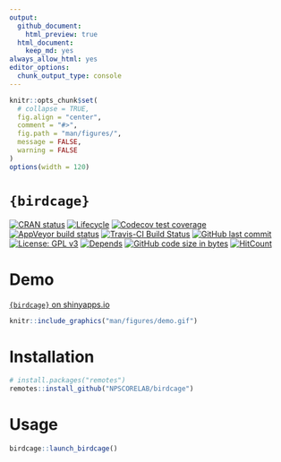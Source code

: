 ```yaml
---
output:
  github_document:
    html_preview: true
  html_document:
    keep_md: yes
always_allow_html: yes
editor_options: 
  chunk_output_type: console
---
```


<!-- README.Rmd generates README.md. -->

```r
knitr::opts_chunk$set(
  # collapse = TRUE,
  fig.align = "center",
  comment = "#>",
  fig.path = "man/figures/",
  message = FALSE,
  warning = FALSE
)
options(width = 120)
```


# `{birdcage}`


<!-- badges: start -->
[![CRAN status](https://www.r-pkg.org/badges/version/birdcage)](https://cran.r-project.org/package=birdcage)
[![Lifecycle](https://img.shields.io/badge/lifecycle-maturing-orange.svg)](https://www.tidyverse.org/lifecycle/#maturing)
[![Codecov test coverage](https://codecov.io/gh/NPSCORELAB/birdcage/branch/master/graph/badge.svg)](https://codecov.io/gh/NPSCORELAB/birdcage?branch=master)
[![AppVeyor build status](https://ci.appveyor.com/api/projects/status/github/NPSCORELAB/birdcage?branch=master&svg=true)](https://ci.appveyor.com/project/NPSCORELAB/birdcage)
[![Travis-CI Build Status](https://travis-ci.org/NPSCORELAB/birdcage.svg?branch=master)](https://travis-ci.org/NPSCORELAB/birdcage)
[![GitHub last commit](https://img.shields.io/github/last-commit/NPSCORELAB/birdcage.svg)](https://github.com/NPSCORELAB/birdcage/commits/master)
[![License: GPL v3](https://img.shields.io/badge/License-GPLv3-blue.svg)](https://www.gnu.org/licenses/gpl-3.0)
[![Depends](https://img.shields.io/badge/Depends-GNU_R>=3.5-blue.svg)](https://www.r-project.org/)
[![GitHub code size in bytes](https://img.shields.io/github/languages/code-size/NPSCORELAB/birdcage.svg)](https://github.com/NPSCORELAB/birdcage)
[![HitCount](http://hits.dwyl.io/NPSCORELAB/birdcage.svg)](http://hits.dwyl.io/NPSCORELAB/birdcage)
<!-- badges: end -->


# Demo

[`{birdcage}` on shinyapps.io](https://bknapp.shinyapps.io/birdcage/)

```r
knitr::include_graphics("man/figures/demo.gif")
```


# Installation

```r
# install.packages("remotes")
remotes::install_github("NPSCORELAB/birdcage")
```

# Usage

```r
birdcage::launch_birdcage()
```

